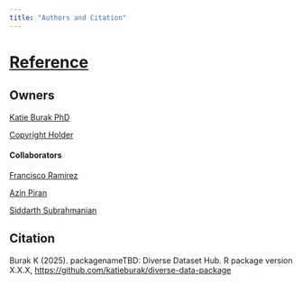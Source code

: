 ```yaml
---
title: "Authors and Citation"
---
```


# [Reference](https://nycflights13.tidyverse.org/authors.html#citation)

## Owners

[Katie Burak PhD](https://github.com/katieburak)

[Copyright Holder]()

#### Collaborators
[Francisco Ramirez](https://github.com/fraramfra)

[Azin Piran](https://github.com/AzinPiran)

[Siddarth Subrahmanian](https://github.com/siddart-1)

## Citation

Burak K (2025). packagenameTBD: Diverse Dataset Hub. R package version X.X.X, [https://github.com/katieburak/diverse-data-package](https://github.com/katieburak/diverse-data-package)

